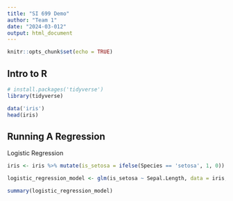```yaml
---
title: "SI 699 Demo"
author: "Team 1"
date: "2024-03-012"
output: html_document
---
```


```r
knitr::opts_chunk$set(echo = TRUE)
```

## Intro to R 

```r
# install.packages('tidyverse')
library(tidyverse)
```


```r
data('iris')
head(iris)
```

## Running A Regression 

Logistic Regression
```r
iris <- iris %>% mutate(is_setosa = ifelse(Species == 'setosa', 1, 0))
```

```r
logistic_regression_model <- glm(is_setosa ~ Sepal.Length, data = iris, family = 'binomial')
```

```r
summary(logistic_regression_model)
```

